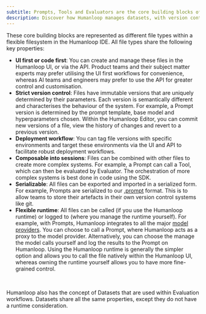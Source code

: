```yaml
---
subtitle: Prompts, Tools and Evaluators are the core building blocks of your AI features on Humanloop.
description: Discover how Humanloop manages datasets, with version control and collaboration to enable you to evaluate and fine-tune your models.
---
```


These core building blocks are represented as different file types within a flexible filesystem in the Humanloop IDE. All file types share the following key properties:
- **UI first or code first**: You can create and manage these files in the Humanloop UI,
or via the API. Product teams and their subject matter experts may prefer utilising the UI first workflows for convenience, whereas AI teams and engineers may prefer to use the API for greater control and customisation.
- **Strict version control**: Files have immutable versions that are uniquely determined by
their parameters. Each version is semantically different and characterises the behaviour of the system. For example, a Prompt version is determined by the prompt template, base model and hyperparameters chosen.
Within the Humanloop Editor, you can commit new versions of a file, view the history of changes and revert to a previous version.
- **Deployment workflow**: You can tag file versions with specific environments and target these environments via the UI and API to facilitate robust deployment workflows.
- **Composable into sessions**: Files can be combined with other files to create more complex systems. For example, a Prompt can call a Tool, which can then be evaluated by Evaluator.
The orchestration of more complex systems is best done in code using the SDK.
- **Serializable**: All files can be exported and imported in a serialized form. For example, Prompts are serialized to our [.prompt]() format. This is to allow teams to store their artefacts in their own version control systems like git.
- **Flexible runtime**: All files can be called (if you use the Humanloop runtime) or logged to (where you manage the runtime yourself). For example,
with Prompts, Humanloop integrates to all the major [model providers](). You can choose to call a Prompt, where Humanloop acts as a proxy to the model provider. Alternatively, you can choose the manage the model calls yourself and log the results to the Prompt on Humanloop.
Using the Humanloop runtime is generally the simpler option and allows you to call the file natively within the Humanloop UI, whereas owning the runtime yourself allows you to have more fine-grained control.

<br />

Humanloop also has the concept of Datasets that are used within Evaluation workflows. Datasets share all the same properties, except they do not have a runtime consideration.
